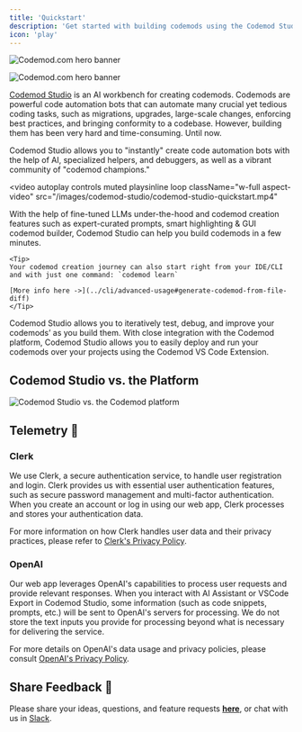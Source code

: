 ```yaml
---
title: 'Quickstart'
description: 'Get started with building codemods using the Codemod Studio.'
icon: 'play'
---
```


<img
  className="block dark:hidden"
  src="/images/codemod-studio/codemod-studio-hero-light.jpg"
  alt="Codemod.com hero banner"
/>

<img
  className="hidden dark:block"
  src="/images/codemod-studio/codemod-studio-hero-dark.jpg"
  alt="Codemod.com hero banner"
/>

[Codemod Studio](https://codemod.studio/) is an AI workbench for creating codemods. Codemods are powerful code automation bots that can automate many crucial yet tedious coding tasks, such as migrations, upgrades, large-scale changes, enforcing best practices, and bringing conformity to a codebase. However, building them has been very hard and time-consuming. Until now.

Codemod Studio allows you to "instantly" create code automation bots with the help of AI, specialized helpers, and debuggers, as well as a vibrant community of "codemod champions."

<video
  autoplay
  controls
  muted
  playsinline
  loop
  className="w-full aspect-video"
  src="/images/codemod-studio/codemod-studio-quickstart.mp4"
></video>

<Steps>
  <Step title="Build">
    With the help of fine-tuned LLMs under-the-hood and codemod creation features such as expert-curated prompts, smart highlighting & GUI codemod builder, Codemod Studio can help you build codemods in a few minutes.

    <Tip>
    Your codemod creation journey can also start right from your IDE/CLI and with just one command: `codemod learn`

    [More info here ->](../cli/advanced-usage#generate-codemod-from-file-diff)
    </Tip>
  </Step>
  <Step title="Test">
    Codemod Studio allows you to iteratively test, debug, and improve your codemods’ as you build them.
  </Step>
  <Step title="Deploy">
    With close integration with the Codemod platform, Codemod Studio allows you to easily deploy and run your codemods over your projects using the Codemod VS Code Extension.
  </Step>
</Steps>

## Codemod Studio vs. the Platform

<img
  src="/images/codemod-studio/codemod-platform-architecture-codemod-studio.png"
  alt="Codemod Studio vs. the Codemod platform"
/>

## Telemetry 🔭

### Clerk

We use Clerk, a secure authentication service, to handle user registration and login. Clerk provides us with essential user authentication features, such as secure password management and multi-factor authentication. When you create an account or log in using our web app, Clerk processes and stores your authentication data.

For more information on how Clerk handles user data and their privacy practices, please refer to [Clerk's Privacy Policy](https://clerk.com/privacy).

### OpenAI

Our web app leverages OpenAI's capabilities to process user requests and provide relevant responses. When you interact with AI Assistant or VSCode Export in Codemod Studio, some information (such as code snippets, prompts, etc.) will be sent to OpenAI's servers for processing. We do not store the text inputs you provide for processing beyond what is necessary for delivering the service.

For more details on OpenAI's data usage and privacy policies, please consult [OpenAI's Privacy Policy](https://openai.com/policies/privacy-policy).

## Share Feedback 🎁

Please share your ideas, questions, and feature requests **[here](https://feedback.codemod.com/)**, or chat with us in [Slack](https://codemod.com/community).
